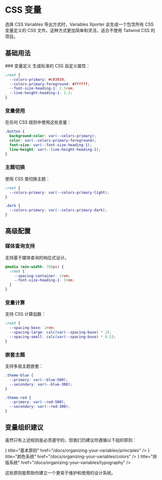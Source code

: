 
# CSS 变量

选择 CSS Variables 导出方式时，Variables Xporter 会生成一个包含所有 CSS 变量定义的 CSS 文件。这种方式更加简单和灵活，适合不使用 Tailwind CSS 的项目。

## 基础用法

<Steps>
### 变量定义
生成标准的 CSS 自定义属性：

```css
:root {
  --colors-primary: #c03939;
  --colors-primary-foreground: #ffffff;
  --font-size-heading-1: 2.5rem;
  --line-height-heading-1: 1.2;
}
```

### 变量使用
在任何 CSS 规则中使用这些变量：

```css
.button {
  background-color: var(--colors-primary);
  color: var(--colors-primary-foreground);
  font-size: var(--font-size-heading-1);
  line-height: var(--line-height-heading-1);
}
```

### 主题切换
使用 CSS 类切换主题：

```css
:root {
  --colors-primary: var(--colors-primary-light);
}

.dark {
  --colors-primary: var(--colors-primary-dark);
}
```
</Steps>

## 高级配置

### 媒体查询支持

<Callout type="info">
  支持基于媒体查询的响应式设计。
</Callout>

```css
@media (min-width: 768px) {
  :root {
    --spacing-container: 2rem;
    --font-size-heading-1: 3rem;
  }
}
```

### 变量计算

支持 CSS 计算函数：

```css
:root {
  --spacing-base: 1rem;
  --spacing-large: calc(var(--spacing-base) * 2);
  --spacing-small: calc(var(--spacing-base) * 0.5);
}
```

### 嵌套主题

支持多层主题嵌套：

```css
.theme-blue {
  --primary: var(--blue-500);
  --secondary: var(--blue-300);
}

.theme-red {
  --primary: var(--red-500);
  --secondary: var(--red-300);
}
```

## 变量组织建议

虽然只有上述规则是必须遵守的，但我们仍建议你遵循以下组织原则：

<Cards>
  <Cards.Card
    icon={<Layers />}
    title="基本原则"
    href="/docs/organizing-your-variables/principles"
  />
  <Cards.Card
    icon={<Palette />}
    title="颜色系统"
    href="/docs/organizing-your-variables/colors"
  />
  <Cards.Card
    icon={<Type />}
    title="排版系统"
    href="/docs/organizing-your-variables/typography"
  />
</Cards>

这些原则能帮助你建立一个更易于维护和使用的设计系统。   